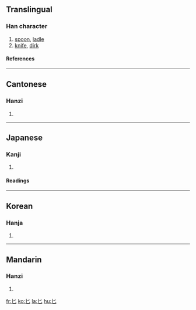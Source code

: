 ==Translingual==
{{Han stroke|[[Image:匕-order.gif]]}}
===Han character===
{{Han char|rn=21|rad=匕|as=00|sn=2|four=4071<sub>0</sub>|canj=山竹 (UH)}}
# [[spoon]], [[ladle]]
# [[knife]], [[dirk]]
====References====
{{Han ref|kx=0152.180|dkj=02570|dj=0342.020|hdz=10261.150|uh=5315|ud=21269|bh=A450|bd=42064}}
----
==Cantonese==
===Hanzi===
{{yue-hanzi|jyut=[[bei2]], [[bei6]]|y=[[bei6]]}}
# {{defn|Cantonese}}
----
==Japanese==
===Kanji===
{{ja-kanji|grade=9|rs=匕00}}
# {{defn|Japanese}} 
====Readings====
{{ja-readings|on=[[ひ]] (hi)|kun=[[さじ]] (saji)}}
----
==Korean==
===Hanja===
{{ko-hanja|hangeul=비|rv=bi|mr=pi}}
# {{defn|Korean}}
----
==Mandarin==
===Hanzi===
{{cmn-hanzi|pin=[[bǐ]] ([[bi3]]), [[huā]] ([[hua1]])|wg=pi<sup>3</sup>, hua<sup>1</sup>}}
# {{defn|Mandarin}}

[[fr:匕]]
[[ko:匕]]
[[la:匕]]
[[hu:匕]]
